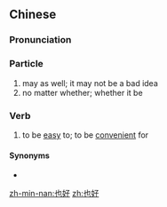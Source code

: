 ==Chinese==
{{zh-forms}}

===Pronunciation===
{{zh-pron
|m=yěhǎo
|c=jaa5 hou2
|cat=part,v
}}

===Particle===
{{zh-particle}}

# may as well; it may not be a bad idea {{gloss|expressing hesitant acceptance}}
# no matter whether; whether it be {{gloss|in the sentence structure X也好，B也好}}

===Verb===
{{zh-verb}}

# to be [[easy]] to; to be [[convenient]] for

====Synonyms====
* {{zh-l|便於}}

[[zh-min-nan:也好]]
[[zh:也好]]